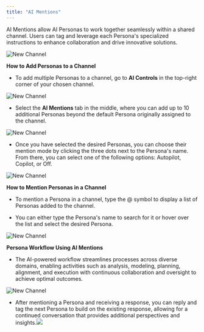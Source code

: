 ```yaml
---
title: "AI Mentions"
---
```


AI Mentions allow AI Personas to work together seamlessly within a shared channel. Users can tag and leverage each Persona's specialized instructions to enhance collaboration and drive innovative solutions.

![New Channel](/images/Group10(2).png)

**How to Add Personas to a Channel**

* To add multiple Personas to a channel, go to **AI Controls** in the top-right corner of your chosen channel.

![New Channel](/images/Group9.png)

* Select the **AI Mentions** tab in the middle, where you can add up to 10 additional Personas beyond the default Persona originally assigned to the channel.&#x20;

![New Channel](/images/Group3(2).png)

* Once you have selected the desired Personas, you can choose their mention mode by clicking the three dots next to the Persona's name. From there, you can select one of the following options: Autopilot, Copilot, or Off.

![New Channel](/images/Group4(3).png)

**How to Mention Personas in a Channel**

* To mention a Persona in a channel, type the @ symbol to display a list of Personas added to the channel.

* You can either type the Persona's name to search for it or hover over the list and select the desired Persona.

![New Channel](/images/Group7(2).png)

**Persona Workflow Using AI Mentions**

* The AI-powered workflow streamlines processes across diverse domains, enabling activities such as analysis, modeling, planning, alignment, and execution with continuous collaboration and oversight to achieve optimal outcomes.

![New Channel](/images/Group8(2).png)

* After mentioning a Persona and receiving a response, you can reply and tag the next Persona to build on the existing response, allowing for a continued conversation that provides additional perspectives and insights.![](/Group11\(2\).png)
